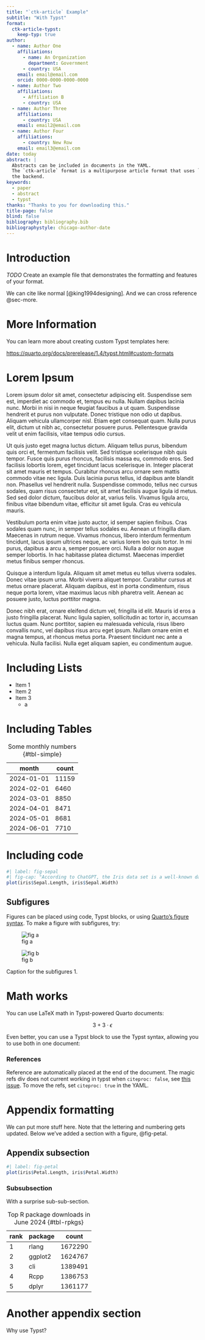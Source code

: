 ```yaml
---
title: "`ctk-article` Example"
subtitle: "With Typst"
format:
  ctk-article-typst:
    keep-typ: true
author:
  - name: Author One
    affiliations:
      - name: An Organization
        department: Government
      - country: USA
    email: email@email.com
    orcid: 0000-0000-0000-0000
  - name: Author Two
    affiliations:
      - Affiliation B
      - country: USA
  - name: Author Three
    affiliations:
      - country: USA
    email: email2@email.com
  - name: Author Four
    affiliations:
      - country: New Row
    email: email3@email.com
date: today
abstract: |
  Abstracts can be included in documents in the YAML.
  The `ctk-article` format is a multipurpose article format that uses `Typst` in
  the backend.
keywords:
  - paper
  - abstract
  - typst
thanks: "Thanks to you for downloading this."
title-page: false
blind: false
bibliography: bibliography.bib
bibliographystyle: chicago-author-date
---
```


# Introduction

*TODO* Create an example file that demonstrates the formatting and features of your format.

We can cite like normal [@king1994designing].
And we can cross reference @sec-more.

# More Information {#sec-more}

You can learn more about creating custom Typst templates here:

<https://quarto.org/docs/prerelease/1.4/typst.html#custom-formats>

# Lorem Ipsum

Lorem ipsum dolor sit amet, consectetur adipiscing elit. Suspendisse sem est, imperdiet ac commodo et, tempus eu nulla. Nullam dapibus lacinia nunc. Morbi in nisi in neque feugiat faucibus a ut quam. Suspendisse hendrerit et purus non vulputate. Donec tristique non odio ut dapibus. Aliquam vehicula ullamcorper nisl. Etiam eget consequat quam. Nulla purus elit, dictum ut nibh ac, consectetur posuere purus. Pellentesque gravida velit ut enim facilisis, vitae tempus odio cursus.

Ut quis justo eget magna luctus dictum. Aliquam tellus purus, bibendum quis orci et, fermentum facilisis velit. Sed tristique scelerisque nibh quis tempor. Fusce quis purus rhoncus, facilisis massa eu, commodo eros. Sed facilisis lobortis lorem, eget tincidunt lacus scelerisque in. Integer placerat sit amet mauris et tempus. Curabitur rhoncus arcu ornare sem mattis commodo vitae nec ligula. Duis lacinia purus tellus, id dapibus ante blandit non. Phasellus vel hendrerit nulla. Suspendisse commodo, tellus nec cursus sodales, quam risus consectetur est, sit amet facilisis augue ligula id metus. Sed sed dolor dictum, faucibus dolor at, varius felis. Vivamus ligula arcu, finibus vitae bibendum vitae, efficitur sit amet ligula. Cras eu vehicula mauris.

Vestibulum porta enim vitae justo auctor, id semper sapien finibus. Cras sodales quam nunc, in semper tellus sodales eu. Aenean ut fringilla diam. Maecenas in rutrum neque. Vivamus rhoncus, libero interdum fermentum tincidunt, lacus ipsum ultrices neque, ac varius lorem leo quis tortor. In mi purus, dapibus a arcu a, semper posuere orci. Nulla a dolor non augue semper lobortis. In hac habitasse platea dictumst. Maecenas imperdiet metus finibus semper rhoncus.

Quisque a interdum ligula. Aliquam sit amet metus eu tellus viverra sodales. Donec vitae ipsum urna. Morbi viverra aliquet tempor. Curabitur cursus at metus ornare placerat. Aliquam dapibus, est in porta condimentum, risus neque porta lorem, vitae maximus lacus nibh pharetra velit. Aenean ac posuere justo, luctus porttitor magna.

Donec nibh erat, ornare eleifend dictum vel, fringilla id elit. Mauris id eros a justo fringilla placerat. Nunc ligula sapien, sollicitudin ac tortor in, accumsan luctus quam. Nunc porttitor, sapien eu malesuada vehicula, risus libero convallis nunc, vel dapibus risus arcu eget ipsum. Nullam ornare enim et magna tempus, at rhoncus metus porta. Praesent tincidunt nec ante a vehicula. Nulla facilisi. Nulla eget aliquam sapien, eu condimentum augue.

# Including Lists

-   Item 1
-   Item 2
-   Item 3
    -   a

# Including Tables

| month      | count |
| ---------- | ----- |
| 2024-01-01 | 11159 |
| 2024-02-01 |  6460 |
| 2024-03-01 |  8850 |
| 2024-04-01 |  8471 |
| 2024-05-01 |  8681 |
| 2024-06-01 |  7710 |

: Some monthly numbers {#tbl-simple}

# Including code

```r
#| label: fig-sepal
#| fig-cap: "According to ChatGPT, the Iris data set is a well-known dataset in the field of machine learning and statistics, often used for benchmarking algorithms. It consists of 150 observations of iris flowers from three species: Iris setosa, Iris versicolor, and Iris virginica. Each observation includes four features: sepal length, sepal width, petal length, and petal width, all measured in centimeters. This dataset is particularly useful for classification tasks as the species are distinct and easily separable based on the given measurements. In R, the dataset can be accessed using the datasets package with the command data(iris)."
plot(iris$Sepal.Length, iris$Sepal.Width)
```

## Subfigures

Figures can be placed using code, Typst blocks, or using [Quarto's figure syntax](https://quarto.org/docs/authoring/figures.html).
To make a figure with subfigures, try:

::: {#fig-subfig1 layout-ncol=2 cap-location=bottom}

![fig a]({{< placeholder 100 100 format=svg >}}){#fig-sub1-a}

![fig b]({{< placeholder 100 100 format=svg >}}){#fig-sub1-b}

Caption for the subfigures 1.

:::


# Math works

You can use LaTeX math in Typst-powered Quarto documents:

$$ 3 + 3 \cdot \epsilon $$

Even better, you can use a Typst block to use the Typst syntax, allowing you to use both in one document:

```{=typst}
$ A = pi r^2 $
```

### References

Reference are automatically placed at the end of the document.
The magic refs div does not current working in typst when `citeproc: false`, see [this issue](https://github.com/quarto-dev/quarto-cli/issues/8710).
To move the refs, set `citeproc: true` in the YAML.

::: {#refs}
:::

# Appendix formatting {.appendix}

We can put more stuff here.
Note that the lettering and numbering gets updated.
Below we've added a section with a figure, @fig-petal.

## Appendix subsection

```r
#| label: fig-petal
plot(iris$Petal.Length, iris$Petal.Width)
```

### Subsubsection

With a surprise sub-sub-section.

| rank     | package  |   count  |
| -------- | -------- | -------- |
|     1    |    rlang |  1672290 |
|     2    |  ggplot2 |  1624767 |
|     3    |      cli |  1389491 |
|     4    |     Rcpp |  1386753 |
|     5    |    dplyr |  1361177 |

: Top R package downloads in June 2024 {#tbl-rpkgs}

# Another appendix section

Why use Typst?

```{=typst}
#stack(
  dir: ltr,
  spacing: 1fr,
  ..range(16)
    .map(i => rotate(24deg * i)[#emoji.face.cowboy])
)

#align(right)[#scale(x: -100%)[

  #let riddle = "Can you make a cowboy do a flip this easily in LaTeX?"

  #for c in riddle [
    #if c in ("a", "e", "i", "o", "u") {
      text(fill: rgb("#FF671F"))[#c]
    } else {
      text(fill: rgb("#DA1884"))[#c]
    }
  ]
]]
```
